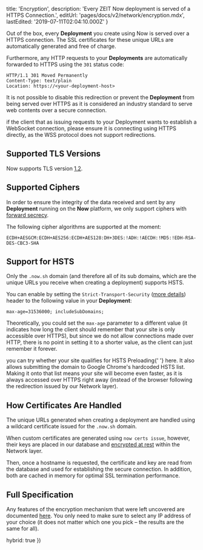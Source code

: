 
  title: 'Encryption',
  description: 'Every ZEIT Now deployment is served of a HTTPS Connection.',
  editUrl: 'pages/docs/v2/network/encryption.mdx',
  lastEdited: '2019-07-11T02:04:10.000Z'
}

Out of the box, every **Deployment** you create using Now is served over a HTTPS connection. The SSL certificates for these unique URLs are automatically generated and free of charge.

Furthermore, any HTTP requests to your **Deployments** are automatically forwarded to HTTPS using the `301` status code:

```
HTTP/1.1 301 Moved Permanently
Content-Type: text/plain
Location: https://<your-deployment-host>
```

It is not possible to disable this redirection or prevent the **Deployment** from being served over HTTPS as it is considered an industry standard to serve web contents over a secure connection.

<Note>
  if the client that as issuing requests to your <P.B>Deployment</P.B> wants to
  establish a WebSocket connection, please ensure it is connecting using HTTPS
  directly, as the WSS protocol does not support redirections.
</Note>

## Supported TLS Versions

Now supports TLS version [1.2](https://en.wikipedia.org/wiki/Transport_Layer_Security#TLS_1.2).

## Supported Ciphers

In order to ensure the integrity of the data received and sent by any **Deployment** running on the **Now** platform, we only support ciphers with [forward secrecy](https://en.wikipedia.org/wiki/Forward_secrecy).

The following cipher algorithms are supported at the moment:

```
ECDH+AESGCM:ECDH+AES256:ECDH+AES128:DH+3DES:!ADH:!AECDH:!MD5:!EDH-RSA-DES-CBC3-SHA
```

## Support for HSTS

Only the `.now.sh` domain (and therefore all of its sub domains, which are the unique URLs you receive when creating a deployment) supports HSTS.

You can enable by setting the `Strict-Transport-Security` ([more details](https://developer.mozilla.org/en-US/docs/Web/HTTP/Headers/Strict-Transport-Security)) header to the following value in your **Deployment**:

```
max-age=31536000; includeSubDomains;
```

Theoretically, you could set the `max-age` parameter to a different value (it indicates how long the client should remember that your site is only accessible over HTTPS), but since we do not allow connections made over HTTP, there is no point in setting it to a shorter value, as the client can just remember it forever.

<Note>
  you can try whether your site qualifies for HSTS Preloading{' '}
  <GenericLink href="https://hstspreload.org/">here</GenericLink>. It also
  allows submitting the domain to Google Chrome's hardcoded HSTS list. Making it
  onto that list means your site will become even faster, as it is always
  accessed over HTTPS right away (instead of the browser following the
  redirection issued by our <P.B>Network</P.B> layer).
</Note>

## How Certificates Are Handled

The unique URLs generated when creating a deployment are handled using a wildcard certificate issued for the `.now.sh` domain.

When custom certificates are generated using `now certs issue`, however, their keys are placed in our database and [encrypted at rest](https://en.wikipedia.org/wiki/Data_at_rest#Encryption) within the Network layer.

Then, once a hostname is requested, the certificate and key are read from the database and used for establishing the secure connection. In addition, both are cached in memory for optimal SSL termination performance.

## Full Specification

Any features of the encryption mechanism that were left uncovered are documented [here](https://www.ssllabs.com/ssltest/analyze.html?d=zeit.co). You only need to make sure to select any IP address of your choice (it does not matter which one you pick – the results are the same for all).

  hybrid: true
})
